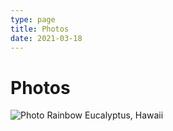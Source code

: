 ```yaml
---
type: page
title: Photos
date: 2021-03-18
---
```


# Photos


<Image
  src="/images/hawaii_tree.jpeg"
  alt="Photo"
  width={1125}
  height={750}
  priority
  className="next-image"
/>
Rainbow Eucalyptus, Hawaii
